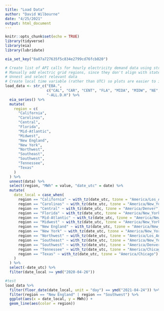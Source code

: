 ```yaml
---
title: "Load Data"
author: "David Wilbourne"
date: "4/25/2021"
output: html_document
---
```


```r
knitr::opts_chunk$set(echo = TRUE)
library(tidyverse)
library(eia)
library(lubridate)
```

```r
eia_set_key("8a87a727635f5c834e2799cd76fcb820")

# Create list of API calls for hourly electricity demand data using str_c
# Manually add electric grid regions, since they don't align with states
# Unnest and select relevant data
# Create local time variable (rather than UTC) so plots are easier to intepret
load_data <- str_c("EBA.",
                   c("CAL", "CAR", "CENT", "FLA", "MIDA", "MIDW", "NE", "NY", "NW", "SE", "SW", "TEN", "TEX"),
                   "-ALL.D.H") %>%
  eia_series() %>%
  mutate(
    region = c(
      "California",
      "Carolinas",
      "Central",
      "Florida",
      "Mid-Atlantic",
      "Midwest",
      "New England",
      "New York",
      "Northwest",
      "Southeast",
      "Southwest",
      "Tennessee",
      "Texas"
    )
  ) %>%
  unnest(data) %>%
  select(region, "MWh" = value, "date_utc" = date) %>%
  mutate(
    date_local = case_when(
      region == "California" ~ with_tz(date_utc, tzone = "America/Los_Angeles"),
      region == "Carolinas" ~ with_tz(date_utc, tzone = "America/New_York"),
      region == "Central" ~ with_tz(date_utc, tzone = "America/Denver"),
      region == "Florida" ~ with_tz(date_utc, tzone = "America/New_York"),
      region == "Mid-Atlantic" ~ with_tz(date_utc, tzone = "America/New_York"),
      region == "Midwest" ~ with_tz(date_utc, tzone = "America/New_York"),
      region == "New England" ~ with_tz(date_utc, tzone = "America/New_York"),
      region == "New York" ~ with_tz(date_utc, tzone = "America/New_York"),
      region == "Northwest" ~ with_tz(date_utc, tzone = "America/Los_Angeles"),
      region == "Southeast" ~ with_tz(date_utc, tzone = "America/New_York"),
      region == "Southwest" ~ with_tz(date_utc, tzone = "America/Denver"),
      region == "Tennessee" ~ with_tz(date_utc, tzone = "America/Chicago"),
      region == "Texas" ~ with_tz(date_utc, tzone = "America/Chicago")
    )
  ) %>%
  select(-date_utc) %>% 
  filter(date_local >= ymd("2020-04-26"))
```

```r
#test
load_data %>% 
  filter(floor_date(date_local, unit = "day") == ymd("2021-04-24")) %>% 
  filter(region == "New England" | region == "Southwest") %>% 
  ggplot(aes(x = date_local, y = MWh)) +
  geom_line(aes(color = region))
```

